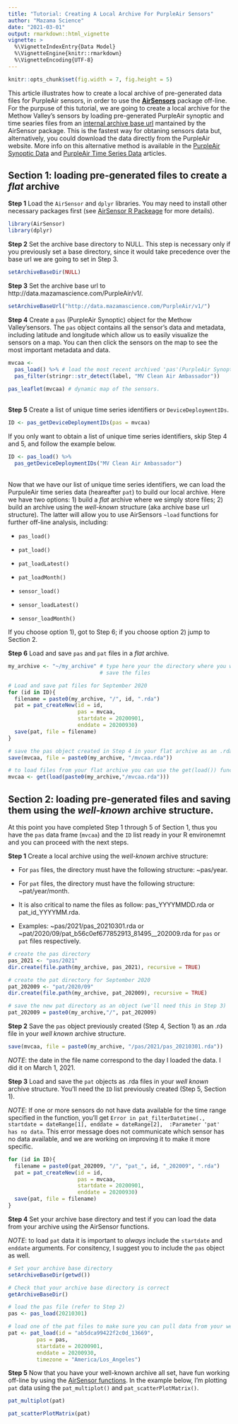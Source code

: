 ```yaml
---
title: "Tutorial: Creating A Local Archive For PurpleAir Sensors"
author: "Mazama Science"
date: "2021-03-01"
output: rmarkdown::html_vignette
vignette: >
  %\VignetteIndexEntry{Data Model}
  %\VignetteEngine{knitr::rmarkdown}
  %\VignetteEncoding{UTF-8}
---
```


```r
knitr::opts_chunk$set(fig.width = 7, fig.height = 5)
```

This article illustrates how to create a local archive of pre-generated data 
files for PurpleAir sensors, in order to use the **[AirSensors](https://mazamascience.github.io/AirSensor/index.html)** package off-line. 
For the purpuse of this tutorial, we are going to create a local archive
for the Methow Valley's sensors by loading pre-generated 
PurpleAir synoptic and time searies files from an [internal archive base url](http://data.mazamascience.com/PurpleAir/v1/) mantained by the AirSensor 
package. This is the fastest way for obtaning sensors data but, alternatively, 
you could download the data directly from the PurpleAir website. 
More info on this alternative method is available in the [PurpleAir Synoptic Data](https://mazamascience.github.io/AirSensor/articles/articles/pas_introduction.html) and 
[PurpleAir Time Series Data](https://mazamascience.github.io/AirSensor/articles/articles/pat_introduction.html) articles. 


## Section 1: loading pre-generated files to create a *flat* archive 

**Step 1** Load the `AirSensor` and `dplyr` libraries. You may need to install 
other necessary packages first (see [AirSensor R Packeage](https://mazamascience.github.io/AirSensor/index.html) for more details).

```r
library(AirSensor)
library(dplyr)
```

**Step 2** Set the archive base directory to NULL. This step is necessary only 
if you previously set a base directory, since it would take precedence over the 
base url we are going to set in Step 3.

```r
setArchiveBaseDir(NULL)
```

**Step 3** Set the archive base url to http://data.mazamascience.com/PurpleAir/v1/. 
```r
setArchiveBaseUrl("http://data.mazamascience.com/PurpleAir/v1/")
```

**Step 4** Create a `pas` (PurpleAir Synoptic) object for
the Methow Valley'sensors. The `pas` object contains all the sensor's data 
and metadata, including latitude and longitude which allow us to easily visualize
the sensors on a map. You can then click the sensors on the map to see the most 
important metadata and data.
```r
mvcaa <-
  pas_load() %>% # load the most recent archived 'pas'(PurpleAir Synoptic)
  pas_filter(stringr::str_detect(label, "MV Clean Air Ambassador"))
```
```r
pas_leaflet(mvcaa) # dynamic map of the sensors.
```
<br>
**Step 5** Create a list of unique time series identifiers or `DeviceDeploymentIDs`.
```r
ID <- pas_getDeviceDeploymentIDs(pas = mvcaa)
```

If you only want to obtain a list of unique time series identifiers, skip Step 4
and 5, and follow the example below.

```r
ID <- pas_load() %>%
  pas_getDeviceDeploymentIDs("MV Clean Air Ambassador")
```
<br>
Now that we have our list of unique time series identifiers, we can load the PurpuleAir time series data (heareafter `pat`) to build our local archive. 
Here we have two options: 1) build a *flat* archive 
where we simply store files; 2) build an archive using the *well-known* structure
(aka archive base url structure). The latter will allow you to use 
AirSensors `~load` functions for further off-line analysis, including:

* `pas_load()`

* `pat_load()`

* `pat_loadLatest()`

* `pat_loadMonth()`

* `sensor_load()`

* `sensor_loadLatest()`

* `sensor_loadMonth()`

If you choose option 1), got to Step 6; if you choose option 2) jump to Section 
2.

**Step 6** Load and save `pas` and `pat` files in a *flat* archive. 
```r

my_archive <- "~/my_archive" # type here your the directory where you want to 
                             # save the files 

# Load and save pat files for September 2020
for (id in ID){
  filename = paste0(my_archive, "/", id, ".rda")
  pat = pat_createNew(id = id,
                      pas = mvcaa,
                      startdate = 20200901, 
                      enddate = 20200930)
  save(pat, file = filename)
} 

# save the pas object created in Step 4 in your flat archive as an .rda file
save(mvcaa, file = paste0(my_archive, "/mvcaa.rda"))

# to load files from your flat archive you can use the get(load()) function 
mvcaa <- get(load(paste0(my_archive,"/mvcaa.rda")))

```


## Section 2: loading pre-generated files and saving them using the *well-known* archive structure. 

At this point you have completed Step 1 through 5 of Section 1, thus you have
the `pas` data frame (`mvcaa`) and the `ID` list ready in your R environemnt 
and you can proceed with the next steps.

**Step 1** Create a local archive using the *well-known* archive structure:

* For `pas` files, the directory must have the following structure: ~pas/year.

* For `pat` files, the directory must have the following structure: ~pat/year/month.

* It is also critical to name the files as follow: pas_YYYYMMDD.rda or pat_id_YYYYMM.rda. 

* Examples: ~pas/2021/pas_20210301.rda or 
~pat/2020/09/pat_b56c0ef677852913_81495__202009.rda for `pas` or `pat` files respectively. 

```r

# create the pas directory
pas_2021 <- "pas/2021"
dir.create(file.path(my_archive, pas_2021), recursive = TRUE)

# create the pat directory for September 2020
pat_202009 <- "pat/2020/09"
dir.create(file.path(my_archive, pat_202009), recursive = TRUE)

# save the new pat directory as an object (we'll need this in Step 3)
pat_202009 = paste0(my_archive,"/", pat_202009)
```

**Step 2** Save the `pas` object previously created (Step 4, Section 1) as an 
.rda file in your *well known* archive structure. 

```r
save(mvcaa, file = paste0(my_archive, "/pas/2021/pas_20210301.rda"))
```
*NOTE*: the date in the file name correspond to the day I loaded 
the data. I did it on March 1, 2021.


**Step 3** Load and save the `pat` objects as .rda files in your *well known* 
archive structure. You'll need the `ID` list previously created (Step 5, 
Section 1). 

*NOTE*: If one or more sensors do not have data available for the 
time range specified in the function, you'll get `Error in pat_filterDatetime(., startdate = dateRange[1], enddate = dateRange[2],  :Parameter 'pat' has no data`. 
This error message does not communicate which sensor has no data available, and 
we are working on improving it to make it more specific. 

```r

for (id in ID){
  filename = paste0(pat_202009, "/", "pat_", id, "_202009", ".rda")
  pat = pat_createNew(id = id,
                      pas = mvcaa,
                      startdate = 20200901,
                      enddate = 20200930)
  save(pat, file = filename)
}
```

**Step 4** Set your archive base directory and test if you can load the data 
from your archive using the AirSensor functions. 

*NOTE*: to load `pat` data it 
is important to *always* include the `startdate` and `enddate` arguments. 
For consitency, I suggest you to include the `pas` object as well.


```r

# Set your archive base directory
setArchiveBaseDir(getwd())

# Check that your archive base directory is correct
getArchiveBaseDir()

# load the pas file (refer to Step 2)
pas <- pas_load(20210301) 

# load one of the pat files to make sure you can pull data from your well-known archive 
pat <- pat_load(id = "ab5dca99422f2c0d_13669",
         pas = pas,
         startdate = 20200901,
         enddate = 20200930, 
         timezone = "America/Los_Angeles")
```

**Step 5** Now that you have your well-known archive all set, have fun working off-line by using the [AirSensor functions](https://mazamascience.github.io/AirSensor/reference/index.html). 
In the example below, I'm plotting `pat` data using the `pat_multiplot()` and `pat_scatterPlotMatrix()`.

```r
pat_multiplot(pat)
```

```r
pat_scatterPlotMatrix(pat)
```


